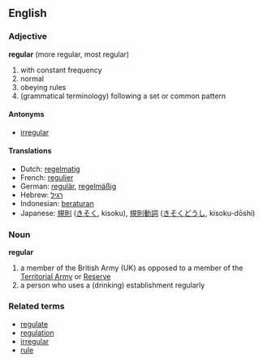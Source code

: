 ==English==
===Adjective===
'''regular''' (more regular, most regular)

# with constant frequency
# normal
# obeying rules
# (grammatical terminology) following a set or common pattern

====Antonyms====
*[[irregular]]

====Translations====
*Dutch: [[regelmatig]]
*French: [[regulier]]
*German: [[regulär]], [[regelmäßig]]
*Hebrew: [[רגיל]]
*Indonesian: [[atur|beraturan]]
*Japanese: [[規則]] ([[きそく]], kisoku), [[規則]][[動詞]] ([[きそく]][[どうし]], kisoku-dōshi)

===Noun===
'''regular'''
# a member of the British Army (UK) as opposed to a member of the [[Territorial Army]] or [[Reserve]]
# a person who uses a (drinking) establishment regularly

===Related terms===
*[[regulate]]
*[[regulation]]
*[[irregular]]
*[[rule]]
